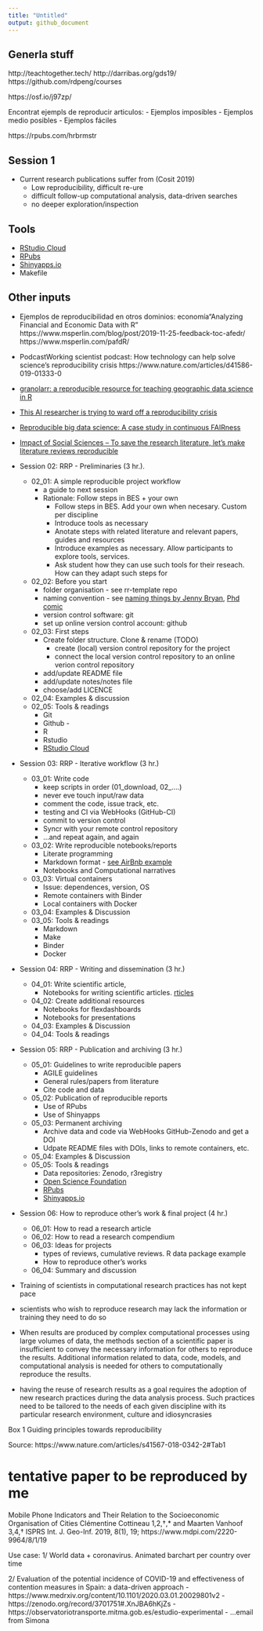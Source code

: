 ```yaml
---
title: "Untitled"
output: github_document
---
```



## Generla stuff
http://teachtogether.tech/
http://darribas.org/gds19/
https://github.com/rdpeng/courses

https://osf.io/j97zp/


Encontrat ejempls de reproducir articulos:
- Ejemplos imposibles
- Ejemplos medio posibles
- Ejemplos fáciles

https://rpubs.com/hrbrmstr


## Session 1


* Current research publications suffer from (Cosit 2019)
  * Low reproducibility, difficult re-ure
  * difficult follow-up computational analysis, data-driven searches
  * no deeper exploration/inspection 
  
## Tools

* [RStudio Cloud](https://rstudio.cloud/)
* [RPubs](https://rpubs.com/)
* [Shinyapps.io](https://www.shinyapps.io/)
* Makefile

## Other inputs

* Ejemplos de reproducibilidad en otros dominios: 
economía“Analyzing Financial and Economic Data with R"
https://www.msperlin.com/blog/post/2019-11-25-feedback-toc-afedr/ 
https://www.msperlin.com/pafdR/

* PodcastWorking scientist podcast: How technology can help solve science's reproducibility crisis
https://www.nature.com/articles/d41586-019-01333-0

* [granolarr: a reproducible resource for teaching geographic data science in R](https://sdesabbata.github.io/granolarr/)

* [This AI researcher is trying to ward off a reproducibility crisis](https://www.nature.com/articles/d41586-019-03895-5)

* [Reproducible big data science: A case study in continuous FAIRness](https://journals.plos.org/plosone/article?id=10.1371/journal.pone.0213013)


* [Impact of Social Sciences – To save the research literature, let’s make literature reviews reproducible](https://blogs.lse.ac.uk/impactofsocialsciences/2018/06/19/to-save-the-research-literature-lets-make-literature-reviews-reproducible/)


* Session 02: RRP - Preliminaries (3 hr.).
  * 02_01: A simple reproducible project workflow 
    * a guide to next session
    * Rationale: Follow steps in BES + your own
      * Follow steps in BES. Add your own when necesary. Custom per discipline
      * Introduce tools as necessary
      * Anotate steps with related literature and relevant papers, guides and resources
      * Introduce examples as necessary. Allow participants to explore tools, services. 
      * Ask student how they can use such tools for their reseach. How can they adapt such steps for 

  * 02_02: Before you start 
    * folder organisation - see rr-template repo
    * naming convention - see [naming things by Jenny Bryan](http://www2.stat.duke.edu/~rcs46/lectures_2015/01-markdown-git/slides/naming-slides/naming-slides.pdf), [Phd comic](http://phdcomics.com/comics/archive.php?comicid=1531)
    * version control software: git
    * set up online version control account: github
  * 02_03: First steps
    * Create folder structure. Clone & rename (TODO)
      * create (local) version control repository for the project
      * connect the local version control repository to an online verion control repository 
    * add/update README file
    * add/update notes/notes file
    * choose/add LICENCE
  * 02_04: Examples & discussion
  * 02_05: Tools & readings
    * Git 
    * Github - 
    * R 
    * Rstudio 
    * [RStudio Cloud](https://rstudio.cloud/)

* Session 03: RRP - Iterative workflow (3 hr.)
  * 03_01: Write code
    * keep scripts in order (01_download, 02_....)
    * never eve touch input/raw data
    * comment the code, issue track, etc.
    * testing and CI via WebHooks (GitHub-CI)
    * commit to version control
    * Syncr with your remote control repository 
    * ...and repeat again, and again
  * 03_02: Write reproducible notebooks/reports
    * Literate programming 
    * Markdown format - [see AirBnb example](https://bookdown.org/yihui/rmarkdown/basics-examples.html#airbnbs-knowledge-repository)  
    * Notebooks and Computational narratives
  * 03_03: Virtual containers
    * Issue: dependences, version, OS
    * Remote containers with Binder
    * Local containers with Docker
  * 03_04: Examples & Discussion
  * 03_05: Tools & readings
    * Markdown
    * Make
    * Binder
    * Docker
    
* Session 04: RRP - Writing and dissemination (3 hr.)
  * 04_01: Write scientific article,  
    * Notebooks for writing scientific articles. [rticles](https://vickysteeves.gitlab.io/repro-papers/r-markdown-in-reproducible-research.html)
  * 04_02: Create additional resources
    * Notebooks for flexdashboards
    * Notebooks for presentations
  * 04_03: Examples & Discussion
  * 04_04: Tools & readings

* Session 05: RRP - Publication and archiving (3 hr.)
  * 05_01: Guidelines to write reproducible papers
    * AGILE guidelines
    * General rules/papers from literature
    * Cite code and data
  * 05_02: Publication of reproducible reports
    * Use of RPubs
    * Use of Shinyapps 
  * 05_03: Permanent archiving 
    * Archive data and code via WebHooks GitHub-Zenodo and get a DOI
    * Udpate README files with DOIs, links to remote containers, etc.
  * 05_04: Examples & Discussion  
  * 05_05: Tools & readings
    * Data repositories: Zenodo, r3registry
    * [Open Science Foundation](https://osf.io/)
    * [RPubs](https://rpubs.com/)
    * [Shinyapps.io](https://www.shinyapps.io/)
  
* Session 06: How to reproduce other's work & final project (4 hr.)
  * 06_01: How to read a research article
  * 06_02: How to read a research compendium
  * 06_03: Ideas for projects
    * types of reviews, cumulative reviews. R data package example
    * How to reproduce other's works
  * 06_04: Summary and discussion




* Training of scientists in computational research practices has not kept pace
* scientists who wish to reproduce research may lack the information or training they need to do so
* When results are produced by complex computational processes using large volumes of data, the methods section of a scientific paper is insufficient to convey the necessary information for others to reproduce the results. Additional information related to data, code, models, and computational analysis is needed for others to computationally reproduce the results.

*  having the reuse of research results as a goal requires the adoption of new research practices during the data analysis process. Such practices need to be tailored to the needs of each given discipline with its particular research environment, culture and idiosyncrasies


Box 1 Guiding principles towards reproducibility 

Source: https://www.nature.com/articles/s41567-018-0342-2#Tab1



tentative paper to be reproduced by me
==========
Mobile Phone Indicators and Their Relation to the Socioeconomic Organisation of Cities
Clémentine Cottineau 1,2,†,*  and Maarten Vanhoof 3,4,†
ISPRS Int. J. Geo-Inf. 2019, 8(1), 19; 
https://www.mdpi.com/2220-9964/8/1/19


Use case:
1/ World data + coronavirus. Animated barchart per country over time

2/ Evaluation of the potential incidence of COVID-19 and effectiveness of contention measures in Spain: a data-driven approach
- https://www.medrxiv.org/content/10.1101/2020.03.01.20029801v2
- https://zenodo.org/record/3701751#.XnJBA6hKjZs
- https://observatoriotransporte.mitma.gob.es/estudio-experimental
- ...email from Simona



